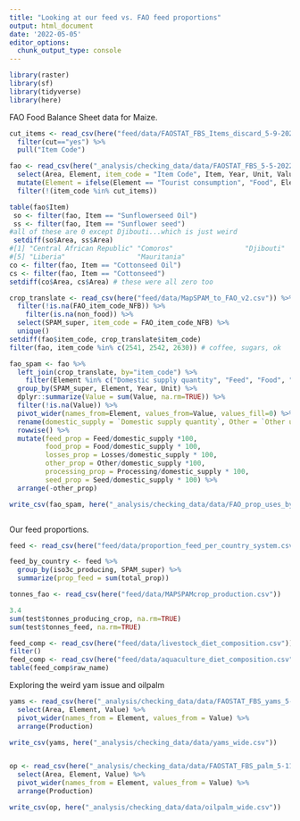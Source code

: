 ```yaml
---
title: "Looking at our feed vs. FAO feed proportions"
output: html_document
date: '2022-05-05'
editor_options: 
  chunk_output_type: console
---
```


```r
library(raster)
library(sf)
library(tidyverse)
library(here)
```

FAO Food Balance Sheet data for Maize.

```r

cut_items <- read_csv(here("feed/data/FAOSTAT_FBS_Items_discard_5-9-2022.csv")) %>%
  filter(cut=="yes") %>%
  pull("Item Code")

fao <- read_csv(here("_analysis/checking_data/data/FAOSTAT_FBS_5-5-2022.csv")) %>%
  select(Area, Element, item_code = "Item Code", Item, Year, Unit, Value) %>%
  mutate(Element = ifelse(Element == "Tourist consumption", "Food", Element)) %>%
  filter(!(item_code %in% cut_items))

table(fao$Item)
 so <- filter(fao, Item == "Sunflowerseed Oil")
 ss <- filter(fao, Item == "Sunflower seed")
#all of these are 0 except Djibouti...which is just weird
 setdiff(so$Area, ss$Area)
#[1] "Central African Republic" "Comoros"                  "Djibouti"                 "Kiribati"                
#[5] "Liberia"                  "Mauritania"      
co <- filter(fao, Item == "Cottonseed Oil")
cs <- filter(fao, Item == "Cottonseed")
setdiff(co$Area, cs$Area) # these were all zero too

crop_translate <- read_csv(here("feed/data/MapSPAM_to_FAO_v2.csv")) %>%
  filter(!is.na(FAO_item_code_NFB)) %>%
    filter(is.na(non_food)) %>%
  select(SPAM_super, item_code = FAO_item_code_NFB) %>%
  unique()
setdiff(fao$item_code, crop_translate$item_code)
filter(fao, item_code %in% c(2541, 2542, 2630)) # coffee, sugars, ok

fao_spam <- fao %>%
  left_join(crop_translate, by="item_code") %>% 
    filter(Element %in% c("Domestic supply quantity", "Feed", "Food", "Losses", "Seed", "Processing", "Other uses (non-food)")) %>%
  group_by(SPAM_super, Element, Year, Unit) %>%
  dplyr::summarize(Value = sum(Value, na.rm=TRUE)) %>%
  filter(!is.na(Value)) %>%
  pivot_wider(names_from=Element, values_from=Value, values_fill=0) %>%
  rename(domestic_supply = `Domestic supply quantity`, Other = `Other uses (non-food)`) %>%
  rowwise() %>%
  mutate(feed_prop = Feed/domestic_supply *100, 
         food_prop = Food/domestic_supply * 100,
         losses_prop = Losses/domestic_supply * 100,
         other_prop = Other/domestic_supply *100,
         processing_prop = Processing/domestic_supply * 100,
         seed_prop = Seed/domestic_supply * 100) %>%
  arrange(-other_prop)

write_csv(fao_spam, here("_analysis/checking_data/data/FAO_prop_uses_by_spam_crop.csv"))



```

Our feed proportions.
```r
feed <- read_csv(here("feed/data/proportion_feed_per_country_system.csv"))

feed_by_country <- feed %>%
  group_by(iso3c_producing, SPAM_super) %>%
  summarize(prop_feed = sum(total_prop)) 

tonnes_fao <- read_csv(here("feed/data/MAPSPAMcrop_production.csv"))

3.4
sum(test$tonnes_producing_crop, na.rm=TRUE)
sum(test$tonnes_feed, na.rm=TRUE)

feed_comp <- read_csv(here("feed/data/livestock_diet_composition.csv"))
filter()
feed_comp <- read_csv(here("feed/data/aquaculture_diet_composition.csv"))
table(feed_comp$raw_name)
```


Exploring the weird yam issue and oilpalm
```r
yams <- read_csv(here("_analysis/checking_data/data/FAOSTAT_FBS_yams_5-11-2022.csv")) %>%
  select(Area, Element, Value) %>%
  pivot_wider(names_from = Element, values_from = Value) %>% 
  arrange(Production) 

write_csv(yams, here("_analysis/checking_data/data/yams_wide.csv"))


op <- read_csv(here("_analysis/checking_data/data/FAOSTAT_FBS_palm_5-11-2022.csv")) %>%
  select(Area, Element, Value) %>%
  pivot_wider(names_from = Element, values_from = Value) %>% 
  arrange(Production) 

write_csv(op, here("_analysis/checking_data/data/oilpalm_wide.csv"))

```

